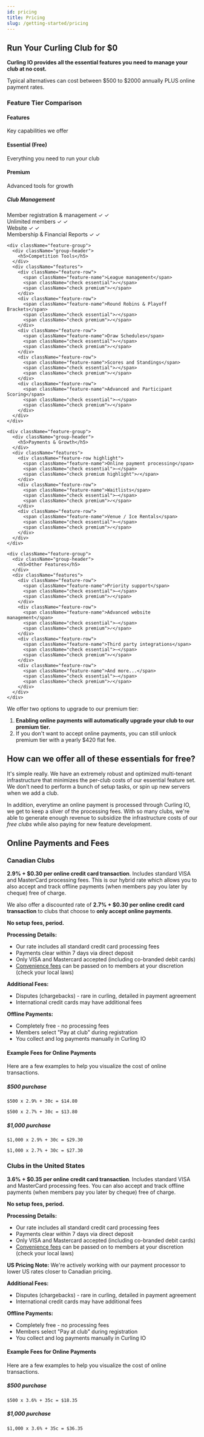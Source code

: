 ```yaml
---
id: pricing
title: Pricing
slug: /getting-started/pricing
---
```


## Run Your Curling Club for $0

**Curling IO provides all the essential features you need to manage your club at no cost.**

Typical alternatives can cost between $500 to $2000 annually PLUS online payment rates.

### Feature Tier Comparison

<div className="feature-comparison">
  <div className="tier-headers">
    <div className="tier-header feature-column">
      <h4>Features</h4>
      <p>Key capabilities we offer</p>
    </div>
    <div className="tier-header essential">
      <h4>Essential (Free)</h4>
      <p>Everything you need to run your club</p>
    </div>
    <div className="tier-header premium">
      <h4>Premium</h4>
      <p>Advanced tools for growth</p>
    </div>
  </div>

  <div className="feature-groups">
    <div className="feature-group">
      <div className="group-header">
        <h5>Club Management</h5>
      </div>
      <div className="features">
        <div className="feature-row">
          <span className="feature-name">Member registration & management</span>
          <span className="check essential">✓</span>
          <span className="check premium">✓</span>
        </div>
        <div className="feature-row">
          <span className="feature-name">Unlimited members</span>
          <span className="check essential">✓</span>
          <span className="check premium">✓</span>
        </div>
        <div className="feature-row">
          <span className="feature-name">Website</span>
          <span className="check essential">✓</span>
          <span className="check premium">✓</span>
        </div>
        <div className="feature-row">
          <span className="feature-name">Membership & Financial Reports</span>
          <span className="check essential">✓</span>
          <span className="check premium">✓</span>
        </div>
      </div>
    </div>

    <div className="feature-group">
      <div className="group-header">
        <h5>Competition Tools</h5>
      </div>
      <div className="features">
        <div className="feature-row">
          <span className="feature-name">League management</span>
          <span className="check essential">✓</span>
          <span className="check premium">✓</span>
        </div>
        <div className="feature-row">
          <span className="feature-name">Round Robins & Playoff Brackets</span>
          <span className="check essential">✓</span>
          <span className="check premium">✓</span>
        </div>
        <div className="feature-row">
          <span className="feature-name">Draw Schedules</span>
          <span className="check essential">✓</span>
          <span className="check premium">✓</span>
        </div>
        <div className="feature-row">
          <span className="feature-name">Scores and Standings</span>
          <span className="check essential">✓</span>
          <span className="check premium">✓</span>
        </div>
        <div className="feature-row">
          <span className="feature-name">Advanced and Participant Scoring</span>
          <span className="check essential">—</span>
          <span className="check premium">✓</span>
        </div>
      </div>
    </div>

    <div className="feature-group">
      <div className="group-header">
        <h5>Payments & Growth</h5>
      </div>
      <div className="features">
        <div className="feature-row highlight">
          <span className="feature-name">Online payment processing</span>
          <span className="check essential">—</span>
          <span className="check premium highlight">✓</span>
        </div>
        <div className="feature-row">
          <span className="feature-name">Waitlists</span>
          <span className="check essential">—</span>
          <span className="check premium">✓</span>
        </div>
        <div className="feature-row">
          <span className="feature-name">Venue / Ice Rentals</span>
          <span className="check essential">—</span>
          <span className="check premium">✓</span>
        </div>
      </div>
    </div>

    <div className="feature-group">
      <div className="group-header">
        <h5>Other Features</h5>
      </div>
      <div className="features">
        <div className="feature-row">
          <span className="feature-name">Priority support</span>
          <span className="check essential">—</span>
          <span className="check premium">✓</span>
        </div>
        <div className="feature-row">
          <span className="feature-name">Advanced website management</span>
          <span className="check essential">—</span>
          <span className="check premium">✓</span>
        </div>
        <div className="feature-row">
          <span className="feature-name">Third party integrations</span>
          <span className="check essential">—</span>
          <span className="check premium">✓</span>
        </div>
        <div className="feature-row">
          <span className="feature-name">And more...</span>
          <span className="check essential">—</span>
          <span className="check premium">✓</span>
        </div>
      </div>
    </div>
  </div>
</div>

<style jsx>{`
  .feature-comparison {
    border: 1px solid #e1e5e9;
    border-radius: 8px;
    overflow: hidden;
    margin: 2rem 0;
  }

  .tier-headers {
    display: grid;
    grid-template-columns: 2fr 1fr 1fr;
    background: #f8f9fa;
    border-bottom: 2px solid #e1e5e9;
  }

  .tier-header {
    padding: 1.5rem;
    text-align: center;
    border-right: 1px solid #e1e5e9;
  }

  .tier-header:last-child {
    border-right: none;
  }

  .tier-header.feature-column {
    background: #f8f9fa;
  }

  .tier-header.essential {
    background: #e8f5e8;
  }

  .tier-header.premium {
    background: #e3f2fd;
  }

  .tier-header h4 {
    margin: 0 0 0.5rem 0;
    font-size: 1.25rem;
  }

  .tier-header p {
    margin: 0;
    color: #666;
    font-size: 0.9rem;
  }

  .feature-groups {
    background: white;
  }

  .feature-group {
    border-bottom: 1px solid #e1e5e9;
  }

  .feature-group:last-child {
    border-bottom: none;
  }

  .group-header {
    padding: 1rem 1.5rem;
    background: #f8f9fa;
    border-bottom: 1px solid #e1e5e9;
  }

  .group-header h5 {
    margin: 0;
    font-size: 1rem;
    font-weight: 600;
  }

  .feature-row {
    display: grid;
    grid-template-columns: 2fr 1fr 1fr;
    align-items: center;
    padding: 0.75rem 1.5rem;
    border-bottom: 1px solid #f1f3f5;
  }

  .feature-row:last-child {
    border-bottom: none;
  }

  .feature-row.highlight {
    background: #fff3e0;
  }

  .feature-name {
    font-size: 0.95rem;
  }

  .check {
    font-weight: bold;
    text-align: center;
    font-size: 1.1rem;
  }

  .check.essential {
    color: #2e7d32;
  }

  .check.premium {
    color: #1976d2;
  }

  .check.premium.highlight {
    color: #f57c00;
    font-size: 1.2rem;
  }

  @media (max-width: 768px) {
    .tier-headers {
      grid-template-columns: 1fr;
    }
    
    .tier-header {
      border-right: none;
      border-bottom: 1px solid #e1e5e9;
    }

    .tier-header.feature-column {
      display: none;
    }

    .feature-row {
      grid-template-columns: 1fr auto auto;
      gap: 0.5rem;
    }

    .feature-name {
      font-size: 0.9rem;
    }

    .check {
      font-size: 1rem;
      min-width: 30px;
    }
  }
`}</style>

We offer two options to upgrade to our premium tier:

1. **Enabling online payments will automatically upgrade your club to our premium tier.**
2. If you don't want to accept online payments, you can still unlock premium tier with a yearly $420 flat fee.

## How can we offer all of these essentials for free?

It's simple really. We have an extremely robust and optimized multi-tenant infrastructure that minimizes the per-club costs of our essential feature set.
We don't need to perform a bunch of setup tasks, or spin up new servers when we add a club.

In addition, everytime an online payment is processed through Curling IO, we get to keep a sliver of the processing fees.
With so many clubs, we're able to generate enough revenue to subsidize the infrastructure costs of our *free clubs* while also paying for new feature development.

## Online Payments and Fees

### Canadian Clubs

**2.9% + $0.30 per online credit card transaction**. Includes standard VISA and MasterCard processing fees.
This is our hybrid rate which allows you to also accept and track offline payments (when members pay you later by cheque) free of charge.

We also offer a discounted rate of **2.7% + $0.30 per online credit card transaction** to clubs that choose to **only accept online payments**.

**No setup fees, period.**

**Processing Details:**
- Our rate includes all standard credit card processing fees
- Payments clear within 7 days via direct deposit
- Only VISA and Mastercard accepted (including co-branded debit cards)
- [Convenience fees](/docs/club-management/settings#convenience-fee--surcharge) can be passed on to members at your discretion (check your local laws)

**Additional Fees:**
- Disputes (chargebacks) - rare in curling, detailed in payment agreement
- International credit cards may have additional fees

**Offline Payments:**
- Completely free - no processing fees
- Members select "Pay at club" during registration
- You collect and log payments manually in Curling IO


#### Example Fees for Online Payments

Here are a few examples to help you visualize the cost of online transactions.

##### $500 purchase

`$500 x 2.9% + 30c = $14.80`

`$500 x 2.7% + 30c = $13.80`

##### $1,000 purchase

`$1,000 x 2.9% + 30c = $29.30`

`$1,000 x 2.7% + 30c = $27.30`


### Clubs in the United States

**3.6% + $0.35 per online credit card transaction**. Includes standard VISA and MasterCard processing fees.
You can also accept and track offline payments (when members pay you later by cheque) free of charge.

**No setup fees, period.**

**Processing Details:**
- Our rate includes all standard credit card processing fees
- Payments clear within 7 days via direct deposit
- Only VISA and Mastercard accepted (including co-branded debit cards)
- [Convenience fees](/docs/club-management/settings#convenience-fee--surcharge) can be passed on to members at your discretion (check your local laws)

**US Pricing Note:**
We're actively working with our payment processor to lower US rates closer to Canadian pricing.

**Additional Fees:**
- Disputes (chargebacks) - rare in curling, detailed in payment agreement
- International credit cards may have additional fees

**Offline Payments:**
- Completely free - no processing fees
- Members select "Pay at club" during registration
- You collect and log payments manually in Curling IO

#### Example Fees for Online Payments

Here are a few examples to help you visualize the cost of online transactions.

##### $500 purchase

`$500 x 3.6% + 35c = $18.35`

##### $1,000 purchase

`$1,000 x 3.6% + 35c = $36.35`
